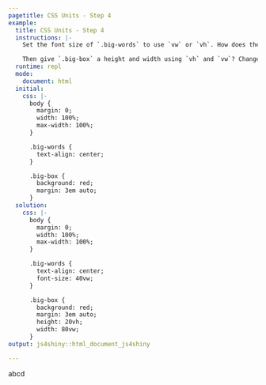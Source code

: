 ```yaml
---
pagetitle: CSS Units - Step 4
example:
  title: CSS Units - Step 4
  instructions: |-
    Set the font size of `.big-words` to use `vw` or `vh`. How does the font change when you change the dimensions of the preview window?

    Then give `.big-box` a height and width using `vh` and `vw`? Change the size of the preview window and compare to the behavior of a fixed or other relative unit.
  runtime: repl
  mode:
    document: html
  initial:
    css: |-
      body {
        margin: 0;
        width: 100%;
        max-width: 100%;
      }

      .big-words {
        text-align: center;
      }

      .big-box {
        background: red;
        margin: 3em auto;
      }
  solution:
    css: |-
      body {
        margin: 0;
        width: 100%;
        max-width: 100%;
      }

      .big-words {
        text-align: center;
        font-size: 40vw;
      }

      .big-box {
        background: red;
        margin: 3em auto;
        height: 20vh;
        width: 80vw;
      }
output: js4shiny::html_document_js4shiny

---
```

<div><!--for pandoc-->
<div class="big-words">
  abcd
</div>

<div class="big-box"></div>
</div><!--for pandoc-->